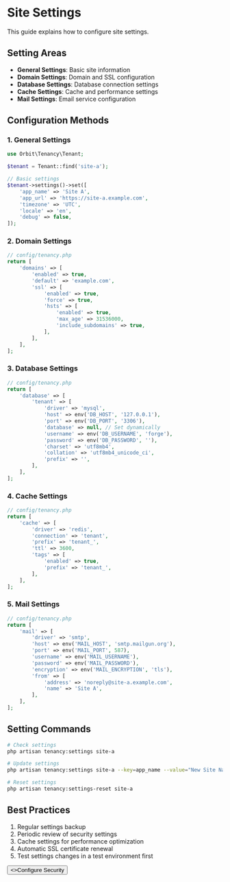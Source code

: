 # Site Settings

This guide explains how to configure site settings.

## Setting Areas

- **General Settings**: Basic site information
- **Domain Settings**: Domain and SSL configuration
- **Database Settings**: Database connection settings
- **Cache Settings**: Cache and performance settings
- **Mail Settings**: Email service configuration

## Configuration Methods

### 1. General Settings

```php {{ title: 'General Settings' }}
use Orbit\Tenancy\Tenant;

$tenant = Tenant::find('site-a');

// Basic settings
$tenant->settings()->set([
    'app_name' => 'Site A',
    'app_url' => 'https://site-a.example.com',
    'timezone' => 'UTC',
    'locale' => 'en',
    'debug' => false,
]);
```

### 2. Domain Settings

```php {{ title: 'Domain Settings' }}
// config/tenancy.php
return [
    'domains' => [
        'enabled' => true,
        'default' => 'example.com',
        'ssl' => [
            'enabled' => true,
            'force' => true,
            'hsts' => [
                'enabled' => true,
                'max_age' => 31536000,
                'include_subdomains' => true,
            ],
        ],
    ],
];
```

### 3. Database Settings

```php {{ title: 'Database Settings' }}
// config/tenancy.php
return [
    'database' => [
        'tenant' => [
            'driver' => 'mysql',
            'host' => env('DB_HOST', '127.0.0.1'),
            'port' => env('DB_PORT', '3306'),
            'database' => null, // Set dynamically
            'username' => env('DB_USERNAME', 'forge'),
            'password' => env('DB_PASSWORD', ''),
            'charset' => 'utf8mb4',
            'collation' => 'utf8mb4_unicode_ci',
            'prefix' => '',
        ],
    ],
];
```

### 4. Cache Settings

```php {{ title: 'Cache Settings' }}
// config/tenancy.php
return [
    'cache' => [
        'driver' => 'redis',
        'connection' => 'tenant',
        'prefix' => 'tenant_',
        'ttl' => 3600,
        'tags' => [
            'enabled' => true,
            'prefix' => 'tenant_',
        ],
    ],
];
```

### 5. Mail Settings

```php {{ title: 'Mail Settings' }}
// config/tenancy.php
return [
    'mail' => [
        'driver' => 'smtp',
        'host' => env('MAIL_HOST', 'smtp.mailgun.org'),
        'port' => env('MAIL_PORT', 587),
        'username' => env('MAIL_USERNAME'),
        'password' => env('MAIL_PASSWORD'),
        'encryption' => env('MAIL_ENCRYPTION', 'tls'),
        'from' => [
            'address' => 'noreply@site-a.example.com',
            'name' => 'Site A',
        ],
    ],
];
```

## Setting Commands

```bash {{ title: 'Setting Commands' }}
# Check settings
php artisan tenancy:settings site-a

# Update settings
php artisan tenancy:settings site-a --key=app_name --value="New Site Name"

# Reset settings
php artisan tenancy:settings-reset site-a
```

## Best Practices

1. Regular settings backup
2. Periodic review of security settings
3. Cache settings for performance optimization
4. Automatic SSL certificate renewal
5. Test settings changes in a test environment first

<div className="not-prose">
  <Button href="/multi-site/security" variant="text" arrow="right">
    <>Configure Security</>
  </Button>
</div> 